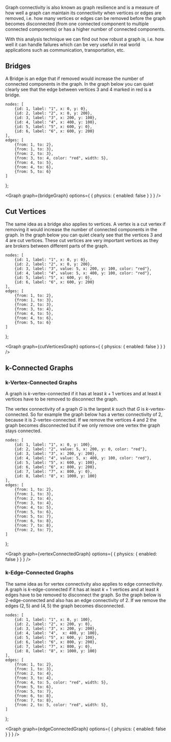 
Graph connectivity is also known as graph resilience and is a measure of how well a graph can maintain its connectivity
when vertices or edges are removed, i.e. how many vertices or edges can be removed before the graph becomes disconnected
(from one connected component to multiple connected components) or has a higher number of connected components.

With this analysis technique we can find out how robust a graph is, i.e. how well it can handle failures which can be
very useful in real world applications such as communication, transportation, etc.

## Bridges

A Bridge is an edge that if removed would increase the number of connected components in the graph. In the graph below
you can quiet clearly see that the edge between vertices $3$ and $4$ marked in red is a bridge.

    nodes: [
        {id: 1, label: "1", x: 0, y: 0},
        {id: 2, label: "2", x: 0, y: 200},
        {id: 3, label: "3", x: 200, y: 100},
        {id: 4, label: "4", x: 400, y: 100},
        {id: 5, label: "5", x: 600, y: 0},
        {id: 6, label: "6", x: 600, y: 200}
    ],
    edges: [
        {from: 1, to: 2},
        {from: 1, to: 3},
        {from: 2, to: 3},
        {from: 3, to: 4, color: "red", width: 5},
        {from: 4, to: 5},
        {from: 4, to: 6},
        {from: 5, to: 6}
    ]
};

<Graph
    graph={bridgeGraph}
    options={
        {
            physics: {
                enabled: false
            }
        }
    }
/>

## Cut Vertices

The same idea as a bridge also applies to vertices. A vertex is a cut vertex if removing it would increase the number
of connected components in the graph. In the graph below you can quiet clearly see that the vertices $3$ and $4$ are cut
vertices. These cut vertices are very important vertices as they are brokers between different parts of the graph.


    nodes: [
        {id: 1, label: "1", x: 0, y: 0},
        {id: 2, label: "2", x: 0, y: 200},
        {id: 3, label: "3", value: 5, x: 200, y: 100, color: "red"},
        {id: 4, label: "4", value: 5, x: 400, y: 100, color: "red"},
        {id: 5, label: "5", x: 600, y: 0},
        {id: 6, label: "6", x: 600, y: 200}
    ],
    edges: [
        {from: 1, to: 2},
        {from: 1, to: 3},
        {from: 2, to: 3},
        {from: 3, to: 4},
        {from: 4, to: 5},
        {from: 4, to: 6},
        {from: 5, to: 6}
    ]
};

<Graph
    graph={cutVerticesGraph}
    options={
        {
            physics: {
                enabled: false
            }
        }
    }
/>

## k-Connected Graphs

### k-Vertex-Connected Graphs

A graph is $k$-vertex-connected if it has at least $k+1$ vertices and at least $k$ vertices have to be removed to disconnect
the graph.

The vertex connectivity of a graph $G$ is the largest $k$ such that $G$ is $k$-vertex-connected. So for example the graph
below has a vertex connectivity of 2, because it is 2-vertex-connected. If we remove the vertices $4$ and $2$ the graph
becomes disconnected but if we only remove one vertex the graph stays connected.

    nodes: [
        {id: 1, label: "1", x: 0, y: 100},
        {id: 2, label: "2", value: 5, x: 200, y: 0, color: "red"},
        {id: 3, label: "3", x: 200, y: 200},
        {id: 4, label: "4", value: 5, x: 400, y: 100, color: "red"},
        {id: 5, label: "5", x: 600, y: 100},
        {id: 6, label: "6", x: 800, y: 200},
        {id: 7, label: "7", x: 800, y: 0},
        {id: 8, label: "8", x: 1000, y: 100}
    ],
    edges: [
        {from: 1, to: 2},
        {from: 1, to: 3},
        {from: 2, to: 4},
        {from: 3, to: 4},
        {from: 4, to: 5},
        {from: 5, to: 6},
        {from: 5, to: 7},
        {from: 6, to: 8},
        {from: 7, to: 8},
        {from: 2, to: 7},
    ]
};

<Graph
    graph={vertexConnectedGraph}
    options={
        {
            physics: {
                enabled: false
            }
        }
    }
/>

### k-Edge-Connected Graphs

The same idea as for vertex connectivity also applies to edge connectivity. A graph is $k$-edge-connected if it has at
least $k+1$ vertices and at least $k$ edges have to be removed to disconnect the graph. So the graph below is 2-edge-connected
and also has an edge connectivity of 2. If we remove the edges $(2,5)$ and $(4,5)$ the graph becomes disconnected.


    nodes: [
        {id: 1, label: "1", x: 0, y: 100},
        {id: 2, label: "2", x: 200, y: 0},
        {id: 3, label: "3", x: 200, y: 200},
        {id: 4, label: "4",  x: 400, y: 100},
        {id: 5, label: "5", x: 600, y: 100},
        {id: 6, label: "6", x: 800, y: 200},
        {id: 7, label: "7", x: 800, y: 0},
        {id: 8, label: "8", x: 1000, y: 100}
    ],
    edges: [
        {from: 1, to: 2},
        {from: 1, to: 3},
        {from: 2, to: 4},
        {from: 3, to: 4},
        {from: 4, to: 5, color: "red", width: 5},
        {from: 5, to: 6},
        {from: 5, to: 7},
        {from: 6, to: 8},
        {from: 7, to: 8},
        {from: 2, to: 5, color: "red", width: 5},
    ]
};

<Graph
    graph={edgeConnectedGraph}
    options={
        {
            physics: {
                enabled: false
            }
        }
    }
/>


